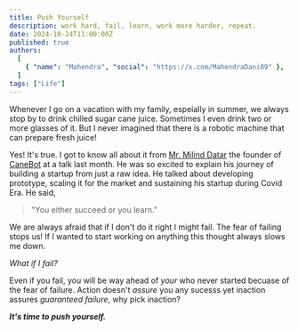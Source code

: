 ```yaml
---
title: Push Yourself
description: work hard, fail, learn, work more harder, repeat.
date: 2024-10-24T11:00:00Z
published: true
authors:
  [
    { "name": "Mahendra", "social": "https://x.com/MahendraDani09" },
  ]
tags: ["Life"]
---
```


Whenever I go on a vacation with my family, espeially in summer, we always stop by to drink chilled sugar cane juice. Sometimes I even drink two or more glasses of it. But I never imagined that there is a robotic machine that can prepare fresh juice!

Yes! It's true. I got to know all about it from [Mr. Milind Datar](https://www.linkedin.com/in/milinddatar?original_referer=https%3A%2F%2Fwww%2Egoogle%2Ecom%2F&originalSubdomain=in) the founder of [CaneBot](https://www.canebot.com/) at a talk last month. He was so excited to explain his journey of building a startup from just a raw idea. He talked about developing prototype, scaling it for the market and sustaining his startup during Covid Era.
He said,
> "You either succeed or you learn."

We are always afraid that if I don't do it right I might fail. The fear of failing stops us! If I wanted to start working on anything this thought always slows me down. 

_What if I fail?_ 

Even if you fail, you will be way ahead of _your_ who never started becuase of the fear of failure. Action doesn't *assure* you any sucesss yet inaction assures *guaranteed failure*, why pick inaction? 

*__It's time to push yourself.__*




